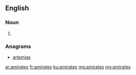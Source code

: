 ==English==

===Noun===
{{head|en}}

# {{plural of|amirate}}

===Anagrams===
* [[artemias#English|artemias]]

[[ar:amirates]]
[[fr:amirates]]
[[ku:amirates]]
[[mg:amirates]]
[[my:amirates]]